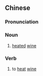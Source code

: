 {{also|热酒}}
==Chinese==
{{zh-forms|s=热酒}}

===Pronunciation===
{{zh-pron
|m=rèjiǔ
|cat=n,v
}}

===Noun===
{{zh-noun}}

# {{lb|zh|literary}} [[heated]] [[wine]]

===Verb===
{{zh-verb}}

# {{lb|zh|literary}} to [[heat]] [[wine]]